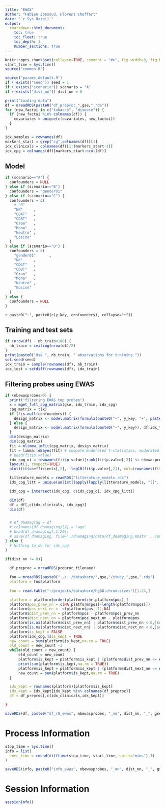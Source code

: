 ```yaml
---
title: "EWAS"
author: "Fabien Jossaud, Florent Chuffart"
date: "`r Sys.Date()`"
output: 
  rmarkdown::html_document:
    toc: true
    toc_float: true
    toc_depth: 3
    number_sections: true
---
```




```r
knitr::opts_chunk$set(collapse=TRUE, comment = "#>", fig.width=9, fig.height=6, eval=TRUE, echo=FALSE, results="hide")
start_time = Sys.time()
source("common.R")
```

```r
source("params_default.R")
if (!exists("seed")) seed = 1
if (!exists("scenario")) scenario = "A"
if (!exists("dist_nn")) dist_nn = 0

```

```r
print("Loading data")
df = mreadRDS(paste0("df_preproc_",gse,".rds"))
for (new_factoi in c("tobacco", "disease")) {
  if (new_factoi %in% colnames(df)) {
    covariates = unique(c(covariates, new_factoi))  
  }  
}

idx_samples = rownames(df)
markers_start = grep("cg",colnames(df))[1]
idx_clinicals = colnames(df)[1:(markers_start-1)]
idx_cpg = colnames(df)[markers_start:ncol(df)]
```

## Model

```r
if (scenario=="A") {
  confounders = NULL  
} else if (scenario=="B") {
  confounders = "gender01"
} else if (scenario=="C") {
  confounders = c(
    # "B"      ,
    "NK"     ,
    "CD4T"   ,
    "CD8T"   ,
    "Gran"   ,
    "Mono"   ,
    "Neutro" ,
    "Eosino"
  )
} else if (scenario=="D") {
  confounders = c(
    "gender01"      ,
    "NK"     ,
    "CD4T"   ,
    "CD8T"   ,
    "Gran"   ,
    "Mono"   ,
    "Neutro" ,
    "Eosino"
  )
} else {
  confounders = NULL  
}
```

`r paste0("~", paste0(c(y_key, confounders), collapse="+"))`


## Training and test sets 

```r
if (nrow(df) - nb_train<100) {
  nb_train = ceiling(nrow(df)/2)
}
print(paste0("Use ", nb_train, " observations for training."))
set.seed(seed)
idx_train = sample(rownames(df), nb_train)
idx_test = setdiff(rownames(df), idx_train)      
```

## Filtering probes using EWAS 


```r
if (nbewasprobes>0) {
  print("filtering EWAS top probes")
  x = mget_full_cpg_matrix(gse, idx_train, idx_cpg)
  cpg_matrix = t(x)
  if (!is.null(confounders)) {
    design_matrix <- model.matrix(formula(paste0("~", y_key, "+", paste0(confounders, collapse="+"))), df[idx_train,idx_clinicals])    
  } else {
    design_matrix <- model.matrix(formula(paste0("~", y_key)), df[idx_train,idx_clinicals])    
  }
  dim(design_matrix)
  dim(cpg_matrix)
  fit = mlimma_lmFit(cpg_matrix, design_matrix)
  fit = limma::eBayes(fit) # compute moderated t-statistics, moderated F-statistic, and log-odds of differential expression by empirical Bayes moderation of the standard errors towards a global value
  # head(fit$p.value)
  idx_cpg_oi = rownames(fit$p.value)[rank(fit$p.value[,2]) <= nbewasprobes]
  layout(1, respect=TRUE)
  plot(fit$coefficients[,2], -log10(fit$p.value[,2]), col=(rownames(fit$p.value) %in% idx_cpg_oi)+1, pch=".", main=paste0(nbewasprobes, " probes"))

  litterature_models = readRDS("litterature_models.rds")  
  idx_cpg_litt = unique(unlist(lapply(lapply(litterature_models, "[[", "coeff"), "[[", "probes")))  

  idx_cpg = intersect(idx_cpg, c(idx_cpg_oi, idx_cpg_litt))

  dim(df)
  df = df[,c(idx_clinicals, idx_cpg)]
  dim(df)


  # df_dnamaging = df
  # colnames(df_dnamaging)[2] = "age"
  # head(df_dnamaging[,1:20])
  # save(df_dnamaging, file='./dnamaging/data/df_dnamaging.RData' , compress='xz')
} else {
  # Nothing to do for idx_cpg
}
```
```r
if(dist_nn != 0){
  
  df_preproc = mreadRDS(preproc_filename)

  foo = mreadRDS(paste0("../../datashare/",gse,"/study_",gse,".rds")
  platform = foo$platform
	
  foo = read.table("~/projects/datashare/hg38.chrom.sizes")[1:24,]

  platform = platform[order(platform$chr,platform$pos),]
  platform$pos_prev_nn = c(NA,platform$pos[-length(platform$pos)])
  platform$pos_next_nn =  c(platform$pos[-1],NA)
  platform$dist_prev_nn = platform$pos - platform$pos_prev_nn
  platform$dist_next_nn = platform$pos_next_nn - platform$pos
  platform[is.na(platform$dist_prev_nn) | platform$dist_prev_nn < 0,]$dist_prev_nn = max(foo[,2])
  platform[is.na(platform$dist_next_nn) | platform$dist_next_nn < 0,]$dist_next_nn = max(foo[,2])
  platform$is_kept = FALSE
  platform[idx_cpg,]$is_kept = TRUE
  new_count = sum(platform$is_kept,na.rm = TRUE)
  old_count = new_count -1 
  while(old_count < new_count) {
	  old_count = new_count
	  platform$is_kept = platform$is_kept | (platform$dist_prev_nn <= dist_nn & c(FALSE,platform$is_kept[-length(platform$is_kept)] %in%TRUE))
	  print(sum(platform$is_kept,na.rm = TRUE))
	  platform$is_kept = platform$is_kept | (platform$dist_next_nn <= dist_nn & c(platform$is_kept[-1],FALSE) %in%TRUE)
	  new_count = sum(platform$is_kept,na.rm = TRUE)
  }

  idx_kept = rownames(platform)[platform$is_kept]  
  idx_kept = idx_kept[idx_kept %in% colnames(df_preproc)]
  df = df_preproc[,c(idx_clinicals,idx_kept)]

}
```

```r
saveRDS(df, paste0("df_r0_ewas", nbewasprobes, "_nn", dist_nn, "_", gse, ".rds"))
```


# Process Information 

```r
stop_time = Sys.time()
info = list(
  exec_time = round(difftime(stop_time, start_time, units="mins"),1)
)

saveRDS(info, paste0("info_ewas", nbewasprobes, "_nn", dist_nn, "_", gse, ".rds"))
```

# Session Information

```r
sessionInfo()
```


